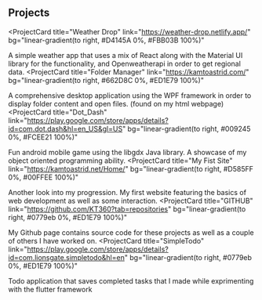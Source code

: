 ## Projects

<ProjectCard
  title="Weather Drop"
  link="https://weather-drop.netlify.app/"
  bg="linear-gradient(to right, #D4145A 0%, #FBB03B 100%)"
>
  A simple weather app that uses a mix of React along with the Material UI library for the functionality, and Openweatherapi in order to get regional data.
</ProjectCard>
<ProjectCard
  title="Folder Manager"
  link="https://kamtoastrid.com/"
  bg="linear-gradient(to right, #662D8C 0%, #ED1E79 100%)"
>
  A comprehensive desktop application using the WPF framework in order to display folder content and open files. (found on my html webpage)
</ProjectCard>
<ProjectCard
  title="Dot_Dash"
  link="https://play.google.com/store/apps/details?id=com.dot.dash&hl=en_US&gl=US"
  bg="linear-gradient(to right, #009245 0%, #FCEE21 100%)"
>
  Fun android mobile game using the libgdx Java library. A showcase of my object oriented programming ability.
</ProjectCard>
<ProjectCard
  title="My Fist Site"
  link="https://kamtoastrid.net/Home/"
  bg="linear-gradient(to right, #D585FF 0%, #00FFEE 100%)"
>
  Another look into my progression. My first website featuring the basics of web development as well as some interaction.
</ProjectCard>
<ProjectCard
  title="GITHUB"
  link="https://github.com/KT360?tab=repositories"
  bg="linear-gradient(to right, #0779eb 0%, #ED1E79 100%)"
>
  My Github page contains source code for these projects as well as a couple of others I have worked on.
</ProjectCard>
<ProjectCard
  title="SimpleTodo"
  link="https://play.google.com/store/apps/details?id=com.lionsgate.simpletodo&hl=en"
  bg="linear-gradient(to right, #0779eb 0%, #ED1E79 100%)"
>
  Todo application that saves completed tasks that I made while exprimenting with the flutter framework
</ProjectCard>